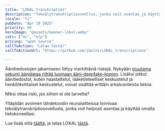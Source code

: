```yaml
---
title: "LOKAL-transkriptiot"
description: "Tekoälytranskriptiosovellus, jonka voit asentaa ja käyttää omalla tietokoneellasi"
locale: "fi"
pubDate: "Apr 10 2025"
priority: 00
heroImage: "@assets/banner-lokal.webp"
cats: ["ai", "nlp"]
pricing: "open source"
callToAction: "Lataa tästä!"
callToActionUrl: "https://github.com/jbolns/LOKAL_transcriptions"

---
```


Äänitiedostojen jakamiseen liittyy merkittäviä riskejä. Nykyään [muutama sekunti äänidataa riittää luomaan ääni-deepfake-kopion](https://arstechnica.com/information-technology/2023/01/microsofts-new-ai-can-simulate-anyones-voice-with-3-seconds-of-audio/). Lisäksi jotkut äänitiedostot, kuten haastattelut, lääketieteelliset keskustelut ja henkilökohtaiset keskustelut, voivat sisältää erittäin arkaluonteista tietoa.

Miksi ottaa riski, jos siihen ei ole tarvetta?

Ylläpidän avoimen lähdekoodin reunalaitteissa toimivaa tekoälytranskriptiosovellusta, jonka voit helposti asentaa ja käyttää omalla tietokoneellasi.

Lue lisää siitä [täältä](../portfolio/en/lokal/), ja lataa LOKAL <a href={frontmatter.callToActionUrl}>tästä</a>.